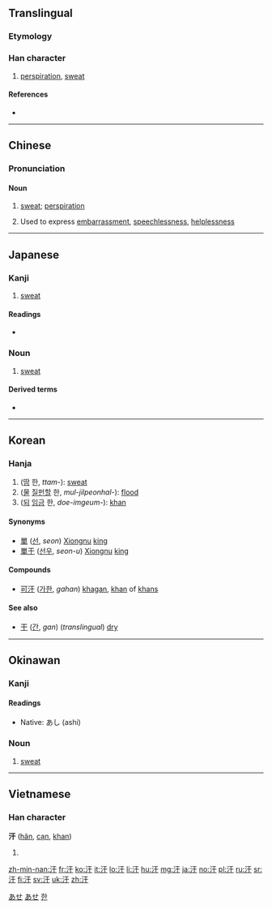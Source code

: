 ==Translingual==

===Etymology===
{{Han compound|水|干|c1=s|c2=p|ls=psc}}

===Han character===
{{Han char|rn=85|rad=水|as=03|sn=6|four=31140|canj=EMJ|ids=⿰氵干}}

# [[perspiration]], [[sweat]]

====References====
* {{Han ref|kx=0605.110|dkj=17130|dj=0999.040|hdz=31550.060|uh=6C57|ud=27735|bh=A6BD|bd=42685}}

----

==Chinese==
{{zh-forms}}

===Pronunciation===
{{zh-pron
|m=hàn
|c=hon4,hon6
|h=pfs=hon
|mn=kōaⁿ
|mc=y
|oc=y
|cat=n
}}

====Noun====
{{zh-noun|ts|mw=[[滴]], [[头]], [[身]]}}

# [[sweat]]; [[perspiration]]
#: {{usex|我正流着汗。|tr=wǒ zhèng liú zhe hàn.|t=I'm dripping with sweat.|lang=cmn}}
# {{label|cmn|internet slang}} Used to express [[embarrassment]], [[speechlessness]], [[helplessness]]

----

==Japanese==

===Kanji===
{{ja-kanji|grade=c|rs=水03}}

# [[sweat]]

====Readings====
* {{ja-readings|goon=[[がん]] (gan)|kanon=[[かん]] (kan)|kun=[[あせ]] (ase)}}

===Noun===
{{ja-noun|あせ}}

# [[sweat]]

====Derived terms====
* {{l|ja|汗をかく|tr=[[あせをかく]], ase o kaku}}

[[Category:1000 Japanese basic words|あせ]]
[[Category:ja:Bodily fluids|あせ]]

----

==Korean==

===Hanja===
{{ko-hanja|hangeul=한|eumhun=|rv=han|mr=han|y=han}}

# ([[땀]] 한, ''ttam-''): [[sweat]]
# ([[물]] [[질펀하다|질펀할]] 한, ''mul-jilpeonhal-''): [[flood]]
# ([[되]] [[임금]] 한, ''doe-imgeum-''): [[khan]]

====Synonyms====
* [[單]] ([[선]], ''seon'') [[w:Xiongnu|Xiongnu]] [[king]]
* [[單于]] ([[선우]], ''seon-u'') [[w:Xiongnu|Xiongnu]] [[king]]

====Compounds====
* [[可汗]] ([[가한]], ''gahan'') [[khagan]], [[khan]] of [[khan]]s

====See also====
* [[干]] ([[간]], ''gan'') (''translingual'') [[dry]]

[[Category:Hanja readings|한]]

----

==Okinawan==
===Kanji===
{{head|ryu|kanji}}

====Readings====
* Native: あし (ashi)

===Noun===
{{head|ryu|noun|hiragana|あし|romaji|ashi}}

# [[sweat]]

----

==Vietnamese==

===Han character===
'''汗''' ([[hãn]], [[cạn]], [[khan]])

# {{defn|lang=vi}}

[[zh-min-nan:汗]]
[[fr:汗]]
[[ko:汗]]
[[it:汗]]
[[lo:汗]]
[[li:汗]]
[[hu:汗]]
[[mg:汗]]
[[ja:汗]]
[[no:汗]]
[[pl:汗]]
[[ru:汗]]
[[sr:汗]]
[[fi:汗]]
[[sv:汗]]
[[uk:汗]]
[[zh:汗]]